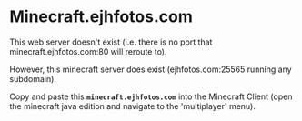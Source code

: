 # Minecraft.ejhfotos.com

This web server doesn't exist (i.e. there is no port that minecraft.ejhfotos.com:80 will reroute to).

However, this minecraft server does exist (ejhfotos.com:25565 running any subdomain).

Copy and paste this <code>**minecraft.ejhfotos.com**</code> into the Minecraft Client (open the minecraft java edition and navigate to the 'multiplayer' menu).